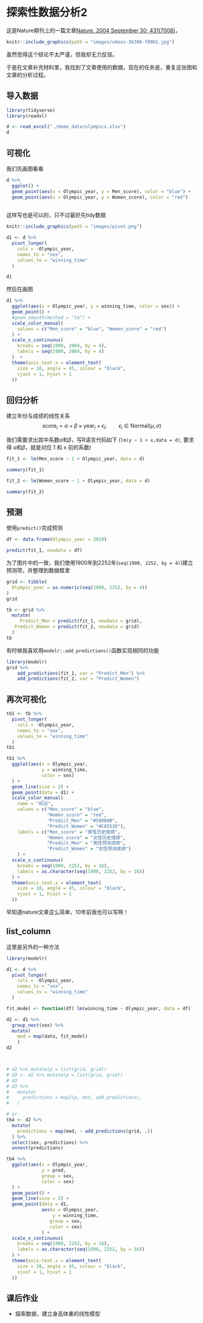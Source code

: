 # 探索性数据分析2 {#eda02}


这是Nature期刊上的一篇文章[Nature. 2004 September 30; 431(7008)](https://www.ncbi.nlm.nih.gov/pmc/articles/PMC3173856/#SD2)，

```r
knitr::include_graphics(path = "images/ukmss-36386-f0001.jpg")
```

虽然觉得这个结论不太严谨，但我却无力反驳。

于是在文章补充材料里，我找到了文章使用的数据，现在的任务是，重复这张图和文章的分析过程。


## 导入数据
```r
library(tidyverse)
library(readxl)
```


```r
d <- read_excel("./demo_data/olympics.xlsx")
d
```


## 可视化

我们先画图看看

```r
d %>% 
  ggplot() +
  geom_point(aes(x = Olympic_year, y = Men_score), color = "blue") +
  geom_point(aes(x = Olympic_year, y = Women_score), color = "red") 
  
```
这样写也是可以的，只不过最好先tidy数据

```r
knitr::include_graphics(path = "images/pivot.png")
```

```r
d1 <- d %>%
  pivot_longer(
    cols = -Olympic_year,
    names_to = "sex",
    values_to = "winning_time"
  )

d1
```

然后在画图

```r
d1 %>% 
  ggplot(aes(x = Olympic_year, y = winning_time, color = sex)) +
  geom_point() +
  #geom_smooth(method = "lm") +
  scale_color_manual(
    values = c("Men_score" = "blue", "Women_score" = "red")
  ) +
  scale_x_continuous(
    breaks = seq(1900, 2004, by = 4),
    labels = seq(1900, 2004, by = 4)
  )  +
  theme(axis.text.x = element_text(
    size = 10, angle = 45, colour = "black",
    vjust = 1, hjust = 1
  ))
```


## 回归分析

建立年份与成绩的线性关系
$$ 
\text{score}_i = \alpha + \beta \times \text{year}_i + \epsilon_i; \qquad \epsilon_i\in \text{Normal}(\mu, \sigma)
$$

我们需要求出其中系数$\alpha$和$\beta$，写R语言代码如下
(`lm(y ~ 1 + x,data = d)`, 要求得 $\alpha$和$\beta$，就是对应 1 和 x 前的系数)


```r
fit_1 <- lm(Men_score ~ 1 + Olympic_year, data = d)

summary(fit_1)
```



```r
fit_2 <- lm(Women_score ~ 1 + Olympic_year, data = d)

summary(fit_2)
```






## 预测

使用`predict()`完成预测

```r
df <- data.frame(Olympic_year = 2020)

predict(fit_1, newdata = df)
```



为了图片中的一致，我们使用1900年到2252年(`seq(1900, 2252, by = 4)`)建立预测项，并整理到数据框里

```r
grid <- tibble(
  Olympic_year = as.numeric(seq(1900, 2252, by = 4))
)
grid
```


```r
tb <- grid %>% 
  mutate(
     Predict_Men = predict(fit_1, newdata = grid),
   Predict_Women = predict(fit_2, newdata = grid)
  )
tb
```


有时候我喜欢用`modelr::add_predictions()`函数实现相同的功能
```r
library(modelr)
grid %>%  
	add_predictions(fit_1, var = "Predict_Men") %>% 
	add_predictions(fit_2, var = "Predict_Women") 
```


## 再次可视化

```r
tb1 <- tb %>%  
  pivot_longer(
    cols = -Olympic_year,
    names_to = "sex",
    values_to = "winning_time"
  ) 
tb1
```


```r
tb1 %>%
  ggplot(aes(x = Olympic_year, 
             y = winning_time, 
             color = sex)
  ) +
  geom_line(size = 2) +
  geom_point(data = d1) + 
  scale_color_manual(
    name = "标记",
    values = c("Men_score" = "blue", 
               "Women_score" = "red",
               "Predict_Men" = "#588B8B", 
               "Predict_Women" = "#C8553D"), 
    labels = c("Men_score" = "男性历史成绩", 
               "Women_score" = "女性历史成绩", 
               "Predict_Men" = "男性预测成绩", 
               "Predict_Women" = "女性预测成绩")
    ) +
  scale_x_continuous(
    breaks = seq(1900, 2252, by = 16),
    labels = as.character(seq(1900, 2252, by = 16))
  ) +
  theme(axis.text.x = element_text(
    size = 10, angle = 45, colour = "black",
    vjust = 1, hjust = 1
  ))
```
早知道nature文章这么简单，10年前我也可以写啊！



## list_column

这里是另外的一种方法
```r
library(modelr) 
```

```r
d1 <- d %>%  
  pivot_longer(
    cols = -Olympic_year,
    names_to = "sex",
    values_to = "winning_time"
  ) 

fit_model <- function(df) lm(winning_time ~ Olympic_year, data = df)

d2 <- d1 %>%  
  group_nest(sex) %>% 
  mutate(
    mod = map(data, fit_model)
    ) 
d2



# d2 %>% mutate(p = list(grid, grid))
# d3 <- d2 %>% mutate(p = list(grid, grid))
# d3
# d3 %>%  
#   mutate( 
#     predictions = map2(p, mod, add_predictions),
#   )

# or
tb4 <- d2 %>%  
  mutate( 
    predictions = map(mod, ~ add_predictions(grid, .))
  ) %>% 
  select(sex, predictions) %>% 
  unnest(predictions)

tb4 %>% 
  ggplot(aes(x = Olympic_year, 
             y = pred, 
             group = sex, 
             color = sex)
  ) +
  geom_point() +
  geom_line(size = 2) +
  geom_point(data = d1, 
             aes(x = Olympic_year, 
                 y = winning_time, 
                group = sex, 
                color = sex)
             ) + 
  scale_x_continuous(
    breaks = seq(1900, 2252, by = 16),
    labels = as.character(seq(1900, 2252, by = 16))
  ) +
  theme(axis.text.x = element_text(
    size = 10, angle = 45, colour = "black",
    vjust = 1, hjust = 1
  ))
```

## 课后作业

- 探索数据，建立身高体重的线性模型
